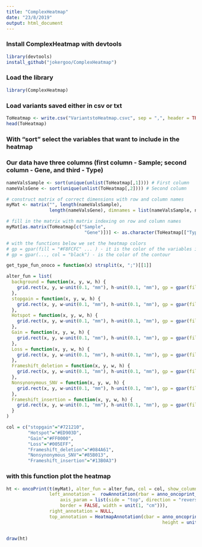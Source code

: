 ```yaml
---
title: "ComplexHeatmap"
date: "23/8/2019"
output: html_document
---
```


### Install ComplexHeatmap with devtools
```r
library(devtools)
install_github("jokergoo/ComplexHeatmap")
```

### Load the library
```r
library(ComplexHeatmap)
```

### Load variants saved either in csv or txt
```r
ToHeatmap <- write.csv("VariantstoHeatmap.csvc", sep = ",", header = TRUE)
head(ToHeatmap)
```

### With "sort" select the variables that want to include in the heatmap
### Our data have three columns (first column - Sample; second column - Gene, and third - Type)
```r

nameValsSample <- sort(unique(unlist(ToHeatmap[,1]))) # First column
nameValsGene <- sort(unique(unlist(ToHeatmap[,2]))) # Second column

# construct matrix of correct dimensions with row and column names
myMat <- matrix("", length(nameValsSample),
                length(nameValsGene), dimnames = list(nameValsSample, nameValsGene))

# fill in the matrix with matrix indexing on row and column names
myMat[as.matrix(ToHeatmap[c("Sample",
                             "Gene")])] <- as.character(ToHeatmap[["Type"]])   

```


```r
# with the functions below we set the heatmap colors
# gp = gpar(fill = "#F8FCFC" ... ) - it is the color of the variables in the oncoprint
# gp = gpar(..., col = "black") - is the color of the contour

get_type_fun_onoco = function(x) strsplit(x, ";")[[1]]

alter_fun = list(
  background = function(x, y, w, h) {
    grid.rect(x, y, w-unit(0.1, "mm"), h-unit(0.1, "mm"), gp = gpar(fill = "#F8FCFC", col = "black"))
  },
  stopgain = function(x, y, w, h) {
    grid.rect(x, y, w-unit(0.1, "mm"), h-unit(0.1, "mm"), gp = gpar(fill = "#721210", col = "black"))
  },
  Hotspot = function(x, y, w, h) {
    grid.rect(x, y, w-unit(0.1, "mm"), h-unit(0.1, "mm"), gp = gpar(fill = "#ED903D", col = "black"))
  },
  Gain = function(x, y, w, h) {
    grid.rect(x, y, w-unit(0.1, "mm"), h-unit(0.1, "mm"), gp = gpar(fill = "#FF0000", col = "black"))
  },
  Loss = function(x, y, w, h) {
    grid.rect(x, y, w-unit(0.1, "mm"), h-unit(0.1, "mm"), gp = gpar(fill = "#005EFF", col = "black"))
  },
  Frameshift_deletion = function(x, y, w, h) {
    grid.rect(x, y, w-unit(0.1, "mm"), h-unit(0.1, "mm"), gp = gpar(fill = "#084A61", col = "black"))
  },
  Nonsynonymous_SNV = function(x, y, w, h) {
    grid.rect(x, y, w-unit(0.1, "mm"), h-unit(0.1, "mm"), gp = gpar(fill = "#85B013", col = "black"))
  },
  Frameshift_insertion = function(x, y, w, h) {
    grid.rect(x, y, w-unit(0.1, "mm"), h-unit(0.1, "mm"), gp = gpar(fill = "#13B0A3", col = "black"))
  }
)

col = c("stopgain"="#721210",
        "Hotspot"="#ED903D",
        "Gain"="#FF0000",
        "Loss"="#005EFF",
        "Frameshift_deletion"="#084A61",
        "Nonsynonymous_SNV"="#85B013",
        "Frameshift_insertion"="#13B0A3")
```


### with this function plot the heatmap
```r
ht <- oncoPrint(t(myMat), alter_fun = alter_fun, col = col, show_column_names = TRUE,
                left_annotation =  rowAnnotation(rbar = anno_oncoprint_barplot(
                    axis_param = list(side = "top", direction = "reverse"), 
                    border = FALSE, width = unit(1, "cm"))), 
                right_annotation = NULL,
                top_annotation = HeatmapAnnotation(cbar = anno_oncoprint_barplot(border = FALSE, 
                                                          height = unit(1, "cm"))))


draw(ht)
```

